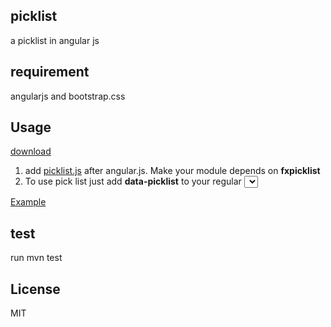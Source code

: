 ==picklist==

a picklist in angular js

==requirement==
angularjs and bootstrap.css

==Usage==
[[src/main/webapp/picklist.js|download]]
# add [[src/main/webapp/picklist.js|picklist.js]] after angular.js. Make your module depends on '''fxpicklist'''
# To use pick list just add '''data-picklist''' to your regular <select> element
## ngOptions elements expression has to return an array. Object is not supported right now
## the selected value is the array item, you can not use property of array item as selected valye
[[src/main/webapp/index.html|Example]]

==test==
run mvn test

==License==
MIT
